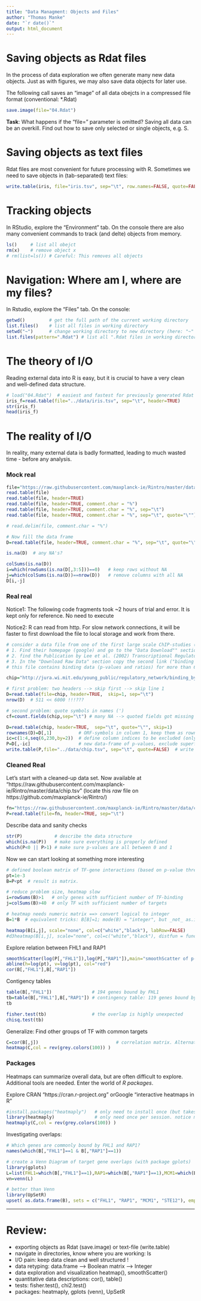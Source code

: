 ```yaml
---
title: "Data Managment: Objects and Files"
author: "Thomas Manke"
date: "`r date()`"
output: html_document
---
```


# Saving objects as Rdat files
In the process of data exploration we often generate many new data objects. Just as with figures, we may also save data objects for later use. 

The following call saves an "image" of all data obejcts in a compressed file format (conventional: *.Rdat)
```r
save.image(file="04.Rdat") 
```

**Task**: What happens if the "file=" parameter is omitted? Saving all data can be an overkill. Find out how to save only selected or single objects, e.g. S.

# Saving objects as text files
Rdat files are most convenient for future processing with R.
Sometimes we need to save objects in (tab-separated) text files:
```r
write.table(iris, file="iris.tsv", sep="\t", row.names=FALSE, quote=FALSE)
```

# Tracking objects
In RStudio, explore the "Environment" tab. On the console there are also many convenient commands to track (and delte) objects from memory.
```r
ls()     # list all obejct
rm(x)    # remove object x
# rm(list=ls()) # Careful: This removes all objects
```

# Navigation: Where am I, where are my files?
In Rstudio, explore the "Files" tab. On the console:
```r
getwd()         # get the full path of the current working directory
list.files()    # list all files in working directory
setwd("~")      # change working directory to new directory (here: "~" = home)
list.files(pattern=".Rdat") # list all ".Rdat files in working directory  
```

# The theory of I/O
Reading external data into R is easy, but it is crucial to have a very clean and well-defined data structure. 
```r
# load("04.Rdat")  # easiest and fastest for previously generated Rdat files
iris_f=read.table(file="../data/iris.tsv", sep="\t", header=TRUE)
str(iris_f)
head(iris_f)
```

# The reality of I/O
In reality, many external data is badly formatted, leading to much wasted time - before any analysis. 


### Mock real
```r
file="https://raw.githubusercontent.com/maxplanck-ie/Rintro/master/data/GeneList.tsv"  # locate at github https://github.com/maxplanck-ie/Rintro
read.table(file) 
read.table(file, header=TRUE)                                            # watch out for headers
read.table(file, header=TRUE, comment.char = "%")                        # comment lines
read.table(file, header=TRUE, comment.char = "%", sep="\t")              # separators
read.table(file, header=TRUE, comment.char = "%", sep="\t", quote="\"")  # quote character. What is the default?

# read.delim(file, comment.char = "%")                                   # alternative with certain options in place

# Now fill the data frame
D=read.table(file, header=TRUE, comment.char = "%", sep="\t", quote="\"")

is.na(D)  # any NA's?

colSums(is.na(D))
i=which(rowSums(is.na(D[,3:5]))==0)   # keep rows without NA
j=which(colSums(is.na(D))==nrow(D))   # remove columns with all NA
D[i,-j]
```

### Real real
Notice1: The following code fragments took ~2 hours of trial and error. It is kept only for reference. No need to execute

Notice2: R can read from http. For slow network connections, it will be faster to first download the file to local storage and work from there.


```r
# consider a data file from one of the first large scale ChIP-studies (Rick Young lab: yeast)
# 1. Find their homepage (google) and go to the "Data Download"" section.
# 2. find the Publication by Lee et al. (2002) Transcriptional Regulatory Networks in Saccharomyces cerevisea.
# 3. In the "Download Raw Data" section copy the second link ("binding of regulators to genes (text file)"
# this file contains binding data (p-values and ratios) for more than 6000 yeast genes and 113 yeast transcription factors

chip="http://jura.wi.mit.edu/young_public/regulatory_network/binding_by_gene.tsv"

# first problem: two headers --> skip first --> skip line 1
D=read.table(file=chip, header=TRUE,  skip=1, sep="\t")
nrow(D)  # 511 << 6000 !!!???

# second problem: quote symbols in names (')
cf=count.fields(chip,sep="\t") # many NA --> quoted fields got missing

D=read.table(chip, header=TRUE,  sep="\t", quote="\"", skip=1)
rownames(D)=D[,1]          # ORF-symbols in column 1, keep them as rownames 
ic=c(1:4,seq(6,230,by=2))  # define column indices to be excluded (only keep p-values)
P=D[,-ic]                  # new data-frame of p-values, exclude superfluous columns and ratios
write.table(P,file="../data/chip.tsv", sep="\t", quote=FALSE)  # write p-values to file
```

### Cleaned Real
Let's start with a cleaned-up data set. Now available at "https://raw.githubusercontent.com/maxplanck-ie/Rintro/master/data/chip.tsv"
(locate this *raw* file on https://github.com/maxplanck-ie/Rintro/)

```r
fn="https://raw.githubusercontent.com/maxplanck-ie/Rintro/master/data/chip.tsv"  # remote filename
P=read.table(file=fn, header=TRUE, sep="\t")
```

Describe data and sanity checks
```r
str(P)            # describe the data structure
which(is.na(P))   # make sure everything is properly defined
which(P<0 || P>1) # make sure p-values are all between 0 and 1
```

Now we can start looking at something more interesting
```r
# defined boolean matrix of TF-gene interactions (based on p-value threshold)
pt=1e-3
B=P<pt  # result is matrix.

# reduce problem size, heatmap slow
i=rowSums(B)>1   # only genes with sufficient number of TF-binding
j=colSums(B)>40  # only TF with sufficient number of targets

# heatmap needs numeric matrix ==> convert logical to integer 
B=1*B  # equivalent tricks: B[B]=1; mode(B) = "integer", but _not_ as.integer(B)  # strips attributes, i.e. dimensionsas

heatmap(B[i,j], scale="none", col=c("white","black"), labRow=FALSE)
#d3heatmap(B[i,j], scale="none", col=c("white","black"), distfun = function(c) dist(c, method="binary"))
```

Explore relation between FHL1 and RAP1
```r
smoothScatter(log(P[,"FHL1"]),log(P[,"RAP1"]),main="smoothScatter of p-values")  # scatterplot of log(p-values) for two TF 
abline(h=log(pt), v=log(pt), col="red")                                          # "arbitrary" thresholds
cor(B[,"FHL1"],B[,"RAP1"])                                                       # Phi-coefficient = Pearson CC for binary variables
```

Contigency tables
```r
table(B[,"FHL1"])               # 194 genes bound by FHL1
tb=table(B[,"FHL1"],B[,"RAP1"]) # contingency table: 119 genes bound by FHL1 and RAP1
tb

fisher.test(tb)                 # the overlap is highly unexpected
chisq.test(tb)
```

Generalize: Find other groups of TF with common targets 
```r
C=cor(B[,j])                             # correlation matrix. Alternative: C=cor(log(P+eps))
heatmap(C,col = rev(grey.colors(100)) ) 
```

### Packages
Heatmaps can summarize overall data, but are often difficult to explore.
Additional tools are needed. Enter the world of *R packages*.

Explore CRAN "https://cran.r-project.org" orGoogle "interactive heatmaps in R"
```r
#install.packages("heatmaply")   # only need to install once (but takes some time: ~10min)
library(heatmaply)               # only need once per session. notice messages and warnings
heatmaply(C,col = rev(grey.colors(100)) ) 
```

Investigating overlaps:
```r
# Which genes are commonly bound by FHL1 and RAP1?
names(which(B[,"FHL1"]==1 & B[,"RAP1"]==1))

# create a Venn Diagram of target gene overlaps (with package gplots)
library(gplots)
L=list(FHL1=which(B[,"FHL1"]==1),RAP1=which(B[,"RAP1"]==1),MCM1=which(B[,"MCM1"]==1), STE12=which(B[,"STE12"]==1) )
vn=venn(L)

# better than Venn
library(UpSetR)
upset( as.data.frame(B), sets = c("FHL1", "RAP1", "MCM1", "STE12"), empty.intersections = TRUE )
```

***

# Review:

* exporting objects as Rdat (save.image) or text-file (write.table)
* navigate in directories, know where you are working: ls
* I/O pain: keep data clean and well structured !
* data retyping: data.frame --> Boolean matrix --> Integer
* data exploration and visualization heatmap(), smoothScatter()
* quantitative data descriptions: cor(), table()
* tests: fisher.test(), chi2.test()
* packages: heatmaply, gplots (venn), UpSetR

